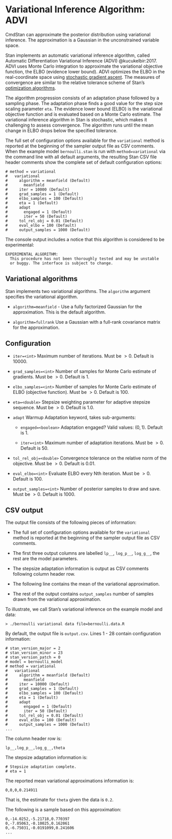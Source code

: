 # Variational Inference Algorithm: ADVI

CmdStan can approximate the posterior distribution using variational inference.
The approximation is a Gaussian in the unconstrained variable space.

Stan implements an automatic variational inference algorithm, called
Automatic Differentiation Variational Inference (ADVI) @kucukelbir:2017.
ADVI uses Monte Carlo integration to approximate the variational
objective function, the ELBO (evidence lower bound).
ADVI optimizes the ELBO in the real-coordinate space using
[stochastic gradient ascent](https://mc-stan.org/docs/reference-manual/stochastic-gradient-ascent.html).
The measures of convergence are similar to the
relative tolerance scheme of Stan's
[optimization algorithms](https://mc-stan.org/docs/reference-manual/optimization-algorithms.html).

The algorithm progression consists of an adaptation phase followed by a sampling phase.
The adaptation phase finds a good value for the step size scaling parameter `eta`.
The evidence lower bound (ELBO) is the variational objective function and is evaluated based on a Monte Carlo estimate.
The variational inference algorithm in Stan is stochastic,
which makes it challenging to assess convergence.
The algorithm runs until the mean change in ELBO drops below
the specified tolerance.

The full set of configuration options available for the `variational` method is
reported at the beginning of the sampler output file as CSV comments.
When the example model `bernoulli.stan` is run with `method=variational`
via the command line with all default arguments,
the resulting Stan CSV file header comments show the complete set
of default configuration options:
```
# method = variational
#   variational
#     algorithm = meanfield (Default)
#       meanfield
#     iter = 10000 (Default)
#     grad_samples = 1 (Default)
#     elbo_samples = 100 (Default)
#     eta = 1 (Default)
#     adapt
#       engaged = 1 (Default)
#       iter = 50 (Default)
#     tol_rel_obj = 0.01 (Default)
#     eval_elbo = 100 (Default)
#     output_samples = 1000 (Default)
```

The console output includes a notice that this algorithm is considered to be experimental:
```
EXPERIMENTAL ALGORITHM:
  This procedure has not been thoroughly tested and may be unstable
  or buggy. The interface is subject to change.
```

## Variational algorithms

Stan implements two variational algorithms.
The `algorithm` argument specifies the variational algorithm.

- `algorithm=meanfield` - Use a fully factorized Gaussian for the approximation.
This is the default algorithm.

- `algorithm=fullrank` Use a Gaussian with a full-rank covariance matrix
for the approximation.


## Configuration

- `iter=<int>` Maximum number of iterations. Must be $> 0$. Default is $10000$.

- `grad_samples=<int>` Number of samples for Monte Carlo estimate of gradients. Must be $> 0$. Default is $1$.


- `elbo_samples=<int>` Number of samples for Monte Carlo estimate of ELBO (objective function). Must be $> 0$. Default is $100$.

- `eta=<double>` Stepsize weighting parameter for adaptive stepsize sequence. Must be $> 0$. Default is $1.0$.

- `adapt` Warmup Adaptation keyword, takes sub-arguments:

    + `engaged=<boolean>` Adaptation engaged? Valid values: $(0, 1)$. Default is $1$.

    + `iter=<int>` Maximum number of adaptation iterations. Must be $> 0$. Default is $50$.

- `tol_rel_obj=<double>` Convergence tolerance on the relative norm of the objective.  Must be $> 0$. Default is $0.01$.

- `eval_elbo=<int>` Evaluate ELBO every Nth iteration. Must be $> 0$. Default is 100.

- `output_samples=<int>` Number of posterior samples to draw and save. Must be $> 0$. Default is 1000.

## CSV output

The output file consists of the following pieces of information:

- The full set of configuration options available for the `variational` method is
reported at the beginning of the sampler output file as CSV comments.

- The first three output columns are labelled `lp__`, `log_p__`, `log_g__`, the rest are the model parameters.

- The stepsize adaptation information is output as CSV comments following column header row.

- The following line contains the mean of the variational approximation.

- The rest of the output contains `output_samples` number of samples drawn from the variational approximation.

To illustrate, we call Stan's variational inference on the example model and data:
```
> ./bernoulli variational data file=bernoulli.data.R
```

By default, the output file is `output.csv`.
Lines 1 - 28 contain configuration information:
```
# stan_version_major = 2
# stan_version_minor = 23
# stan_version_patch = 0
# model = bernoulli_model
# method = variational
#   variational
#     algorithm = meanfield (Default)
#       meanfield
#     iter = 10000 (Default)
#     grad_samples = 1 (Default)
#     elbo_samples = 100 (Default)
#     eta = 1 (Default)
#     adapt
#       engaged = 1 (Default)
#       iter = 50 (Default)
#     tol_rel_obj = 0.01 (Default)
#     eval_elbo = 100 (Default)
#     output_samples = 1000 (Default)
...
```
The column header row is:
```
lp__,log_p__,log_g__,theta
```
The stepsize adaptation information is:
```
# Stepsize adaptation complete.
# eta = 1
```
The reported mean variational approximations information is:
```
0,0,0,0.214911
```
That is, the estimate for `theta` given the data is `0.2`.

The following is a sample based on this approximation:
```
0,-14.0252,-5.21718,0.770397
0,-7.05063,-0.10025,0.162061
0,-6.75031,-0.0191099,0.241606
...
```
